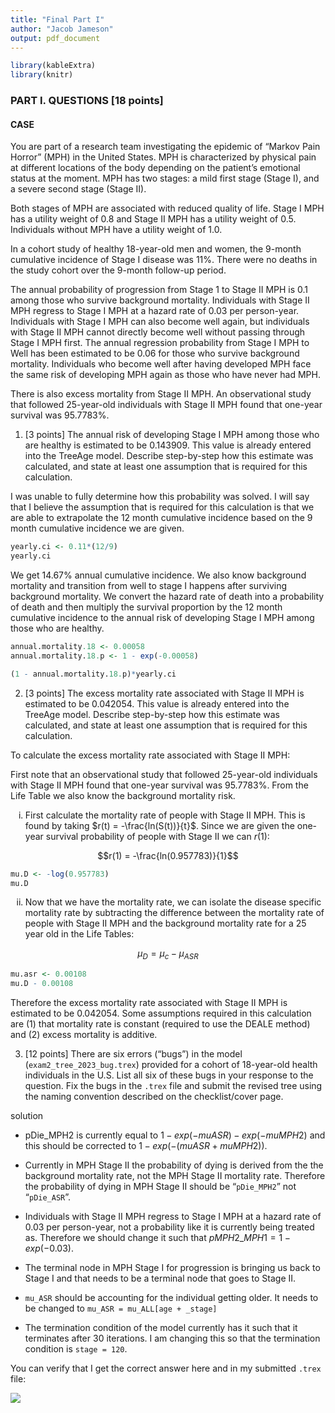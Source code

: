 ```yaml
---
title: "Final Part I"
author: "Jacob Jameson"
output: pdf_document
---
```


```r
library(kableExtra)
library(knitr)
```

### PART I. QUESTIONS [18 points]

#### CASE

You are part of a research team investigating the epidemic of "Markov Pain Horror" (MPH) in the United States. MPH is characterized by physical pain at different locations of the body depending on the patient's emotional status at the moment. MPH has two stages: a mild first stage (Stage I), and a severe second stage (Stage II).

Both stages of MPH are associated with reduced quality of life. Stage I MPH has a utility weight of 0.8 and Stage II MPH has a utility weight of 0.5. Individuals without MPH have a utility weight of 1.0.

In a cohort study of healthy 18-year-old men and women, the 9-month cumulative incidence of Stage I disease was 11%. There were no deaths in the study cohort over the 9-month follow-up period.

The annual probability of progression from Stage 1 to Stage II MPH is 0.1 among those who survive background mortality. Individuals with Stage II MPH regress to Stage I MPH at a hazard rate of 0.03 per person-year. Individuals with Stage I MPH can also become well again, but individuals with Stage II MPH cannot directly become well without passing through Stage I MPH first. The annual regression probability from Stage I MPH to Well has been estimated to be 0.06 for those who survive background mortality. Individuals who become well after having developed MPH face the same risk of developing MPH again as those who have never had MPH.

There is also excess mortality from Stage II MPH. An observational study that followed 25-year-old individuals with Stage II MPH found that one-year survival was 95.7783%.

1.  [3 points] The annual risk of developing Stage I MPH among those who are healthy is estimated to be 0.143909. This value is already entered into the TreeAge model. Describe step-by-step how this estimate was calculated, and state at least one assumption that is required for this calculation.

\color{blue}

I was unable to fully determine how this probability was solved. I will say that I believe the assumption that is required for this calculation is that we are able to extrapolate the 12 month cumulative incidence based on the 9 month cumulative incidence we are given. 


```r
yearly.ci <- 0.11*(12/9)
yearly.ci
```

We get 14.67% annual cumulative incidence. We also know background mortality and transition from well to stage I happens after surviving background mortality. We convert the hazard rate of death into a probability of death and then multiply the survival proportion by the 12 month cumulative incidence to the annual risk of developing Stage I MPH among those who are healthy.

```r
annual.mortality.18 <- 0.00058
annual.mortality.18.p <- 1 - exp(-0.00058)

(1 - annual.mortality.18.p)*yearly.ci
```

\color{black}

2.  [3 points] The excess mortality rate associated with Stage II MPH is estimated to be 0.042054. This value is already entered into the TreeAge model. Describe step-by-step how this estimate was calculated, and state at least one assumption that is required for this calculation.

\color{blue}

To calculate the excess mortality rate associated with Stage II MPH:

First note that an observational study that followed 25-year-old individuals with Stage II MPH found that one-year survival was 95.7783%. From the Life Table we also know the background mortality risk.

(i) First calculate the mortality rate of people with Stage II MPH. This is found by taking $r(t) = -\frac{ln(S(t))}{t}$. Since we are given the one-year survival probability of people with Stage II we can $r(1)$:

$$r(1) = -\frac{ln(0.957783)}{1}$$

```r
mu.D <- -log(0.957783)
mu.D
```

(ii) Now that we have the mortality rate, we can isolate the disease specific mortality rate by subtracting the difference between the mortality rate of people with Stage II MPH and the background mortality rate for a 25 year old in the Life Tables:

$$\mu_D = \mu_c - \mu_{ASR}$$

```r
mu.asr <- 0.00108
mu.D - 0.00108
```

Therefore the excess mortality rate associated with Stage II MPH is estimated to be 0.042054. Some assumptions required in this calculation are (1) that mortality rate is constant (required to use the DEALE method) and (2) excess mortality is additive.

\color{black}

3.  [12 points] There are six errors ("bugs") in the model (`exam2_tree_2023_bug.trex`) provided for a cohort of 18-year-old health individuals in the U.S. List all six of these bugs in your response to the question. Fix the bugs in the `.trex` file and submit the revised tree using the naming convention described on the checklist/cover page.

\color{blue}

solution

-   pDie_MPH2 is currently equal to $1 - exp(-muASR) - exp(-muMPH2)$ and this should be corrected to $1- exp(-(muASR + muMPH2))$.

-   Currently in MPH Stage II the probability of dying is derived from the the background mortality rate, not the MPH Stage II mortality rate. Therefore the probability of dying in MPH Stage II should be "`pDie_MPH2`" not "`pDie_ASR`".

-   Individuals with Stage II MPH regress to Stage I MPH at a hazard rate of 0.03 per person-year, not a probability like it is currently being treated as. Therefore we should change it such that $pMPH2\_MPH1 = 1 - exp(-0.03)$.

-   The terminal node in MPH Stage I for progression is bringing us back to Stage I and that needs to be a terminal node that goes to Stage II.

-   `mu_ASR` should be accounting for the individual getting older. It needs to be changed to `mu_ASR = mu_ALL[age + _stage]`

-   The termination condition of the model currently has it such that it terminates after 30 iterations. I am changing this so that the termination condition is `stage = 120`.

You can verify that I get the correct answer here and in my submitted `.trex` file:

![](exam2_tree_2023_bug.png)

\color{black}
